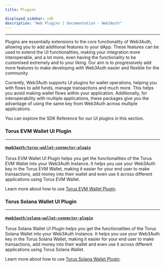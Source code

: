 ```yaml
---
title: Plugins

displayed_sidebar: sdk
description: "Web Plugins | Documentation - Web3Auth"
---
```


---

Plugins are essentially extensions to the core functionality of Web3Auth, allowing you to add additional features to your dApp. These features can be
used to extend the UI functionalities, making your integration more interoperable, and a lot more, even having the functionality to be customised
extremely and to your liking. Our aim is to progressively add more features to make developing with Web3Auth easier and flexible for the community.

Currently, Web3Auth supports UI plugins for wallet operations, helping you with flows to add funds, manage transactions and much more. This helps you
avoid making wallet flows within your application. Additionally, for interoperability with multiple applications, these packages give you the
advantage of using the same key from Web3Auth across multiple applications.

You can explore the SDK Reference for our UI plugins in this section.

### Torus EVM Wallet UI Plugin

---

#### [`@web3auth/torus-wallet-connector-plugin`](/sdk/web/plugins/torus-wallet)

Torus EVM Wallet UI Plugin helps you get the functionalities of the Torus EVM Wallet into your Web3Auth Instance. It helps you use your Web3Auth key
in the Torus EVM Wallet, making it easier for your end user to make transactions, add money into their wallet and even use it across different
applications using Torus EVM Wallet.

Learn more about how to use [Torus EVM Wallet Plugin](/sdk/web/plugins/torus-wallet).

### Torus Solana Wallet UI Plugin

---

#### [`@web3auth/solana-wallet-connector-plugin`](/sdk/web/plugins/solana-wallet)

Torus Solana Wallet UI Plugin helps you get the functionalities of the Torus Solana Wallet into your Web3Auth Instance. It helps you use your Web3Auth
key in the Torus Solana Wallet, making it easier for your end user to make transactions, add money into their wallet and even use it across different
applications using Torus Solana Wallet.

Learn more about how to use [Torus Solana Wallet Plugin](/sdk/web/plugins/solana-wallet).
